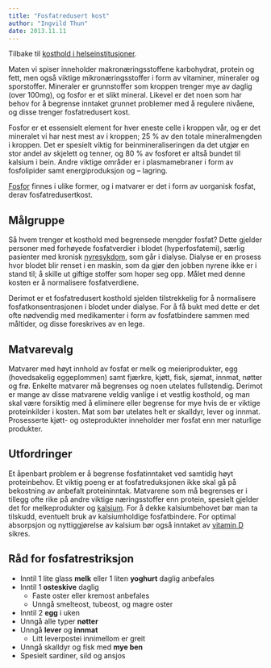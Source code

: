 ```yaml
---
title: "Fosfatredusert kost"
author: "Ingvild Thun"
date: 2013.11.11
---
```


Tilbake til [kosthold i helseinstitusjoner](../../kosthold-institusjoner.qmd "Kosthold i helseinstitusjoner").

Maten vi spiser inneholder makronæringsstoffene karbohydrat, protein og fett, men også viktige mikronæringsstoffer i form av vitaminer, mineraler og sporstoffer. Mineraler er grunnstoffer som kroppen trenger mye av daglig (over 100mg), og fosfor er et slikt mineral. Likevel er det noen som har behov for å begrense inntaket grunnet problemer med å regulere nivåene, og disse trenger fosfatredusert kost.

Fosfor er et essensielt element for hver eneste celle i kroppen vår, og er det mineralet vi har nest mest av i kroppen; 25 % av den totale mineralmengden i kroppen. Det er spesielt viktig for beinmineraliseringen da det utgjør en stor andel av skjelett og tenner, og 80 % av fosforet er altså bundet til kalsium i bein. Andre viktige områder er i plasmamebraner i form av fosfolipider samt energiproduksjon og – lagring. 

[Fosfor](brokenlink/fosfor/ "Fosfor") finnes i ulike former, og i matvarer er det i form av uorganisk fosfat, derav fosfatredusertkost.

## Målgruppe

Så hvem trenger et kosthold med begrensede mengder fosfat? Dette gjelder personer med forhøyede fosfatverdier i blodet (hyperfosfatemi), særlig pasienter med kronisk [nyresykdom](brokenlink/nyre-4/ "Nyrene del 4 – nyresykdom"), som går i dialyse. Dialyse er en prosess hvor blodet blir renset i en maskin, som da gjør den jobben nyrene ikke er i stand til; å skille ut giftige stoffer som hoper seg opp. Målet med denne kosten er å normalisere fosfatverdiene.

Derimot er et fosfatredusert kosthold sjelden tilstrekkelig for å normalisere fosfatkonsentrasjonen i blodet under dialyse. For å få bukt med dette er det ofte nødvendig med medikamenter i form av fosfatbindere sammen med måltider, og disse foreskrives av en lege.

## Matvarevalg

Matvarer med høyt innhold av fosfat er melk og meieriprodukter, egg (hovedsakelig eggeplommen) samt fjærkre, kjøtt, fisk, sjømat, innmat, nøtter og frø. Enkelte matvarer må begrenses og noen utelates fullstendig. Derimot er mange av disse matvarene veldig vanlige i et vestlig kosthold, og man skal være forsiktig med å eliminere eller begrense for mye hvis de er viktige proteinkilder i kosten. Mat som bør utelates helt er skalldyr, lever og innmat. Prosesserte kjøtt- og osteprodukter inneholder mer fosfat enn mer naturlige produkter.

## Utfordringer

Et åpenbart problem er å begrense fosfatinntaket ved samtidig høyt proteinbehov. Et viktig poeng er at fosfatreduksjonen ikke skal gå på bekostning av anbefalt proteininntak. Matvarene som må begrenses er i tillegg ofte rike på andre viktige næringsstoffer enn protein, spesielt gjelder det for melkeprodukter og [kalsium](brokenlink/kalsium/ "Kalsium"). For å dekke kalsiumbehovet bør man ta tilskudd, eventuelt bruk av kalsiumholdige fosfatbindere. For optimal absorpsjon og nyttiggjørelse av kalsium bør også inntaket av [vitamin D](brokenlink/d-vitamin/ "D-vitamin") sikres.

## Råd for fosfatrestriksjon

-   Inntil 1 lite glass **melk** eller 1 liten **yoghurt** daglig anbefales
-   Inntil 1 **osteskive** daglig
    -   Faste oster eller kremost anbefales
    -   Unngå smelteost, tubeost, og magre oster
-   Inntil 2 **egg** i uken
-   Unngå alle typer **nøtter**
-   Unngå **lever** og **innmat**
    -   Litt leverpostei innimellom er greit
-   Unngå skalldyr og fisk med **mye ben**
-   Spesielt sardiner, sild og ansjos
